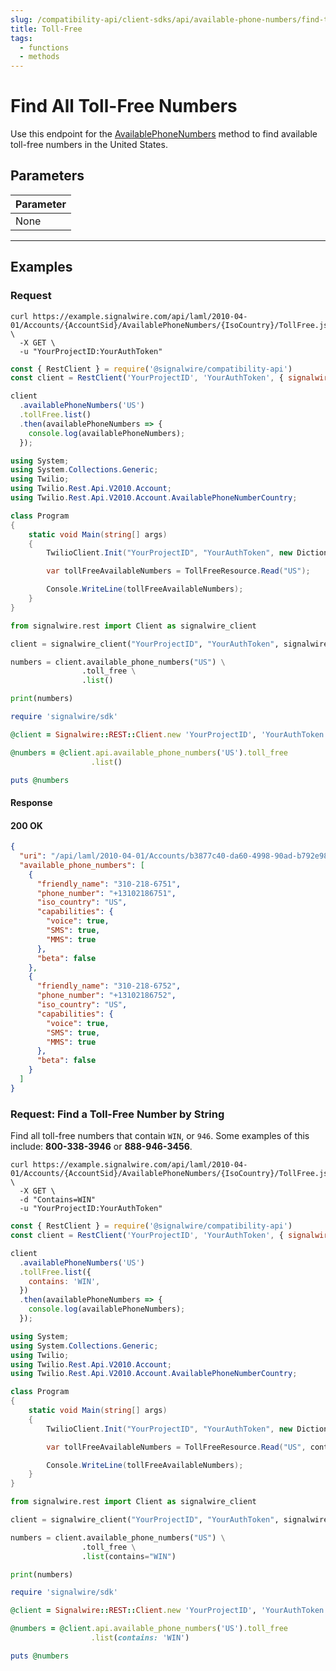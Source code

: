 ```yaml
---
slug: /compatibility-api/client-sdks/api/available-phone-numbers/find-toll-free
title: Toll-Free
tags:
  - functions
  - methods
---
```


# Find All Toll-Free Numbers

Use this endpoint for the [AvailablePhoneNumbers](./index.mdx) method to find available toll-free numbers in the United States.

## Parameters

| Parameter                              |
| :------------------------------------- |
| <span class="optional-arg">None</span> |

---

## Examples

### Request

<Tabs groupId="compatibility-sdks">

<TabItem value="shell" label="cURL">

```shell
curl https://example.signalwire.com/api/laml/2010-04-01/Accounts/{AccountSid}/AvailablePhoneNumbers/{IsoCountry}/TollFree.json \
  -X GET \
  -u "YourProjectID:YourAuthToken"
```

</TabItem>

<TabItem value="node" label="Node.js">

```javascript
const { RestClient } = require('@signalwire/compatibility-api')
const client = RestClient('YourProjectID', 'YourAuthToken', { signalwireSpaceUrl: 'example.signalwire.com' })

client
  .availablePhoneNumbers('US')
  .tollFree.list()
  .then(availablePhoneNumbers => {
    console.log(availablePhoneNumbers);
  });
```

</TabItem>

<TabItem value="csharp" label="C#">

```csharp
using System;
using System.Collections.Generic;
using Twilio;
using Twilio.Rest.Api.V2010.Account;
using Twilio.Rest.Api.V2010.Account.AvailablePhoneNumberCountry;

class Program
{
    static void Main(string[] args)
    {
        TwilioClient.Init("YourProjectID", "YourAuthToken", new Dictionary<string, object> { ["signalwireSpaceUrl"] = "{SPACE}.signalwire.com" });

        var tollFreeAvailableNumbers = TollFreeResource.Read("US");

        Console.WriteLine(tollFreeAvailableNumbers);
    }
}
```

</TabItem>

<TabItem value="python" label="Python">

```python
from signalwire.rest import Client as signalwire_client

client = signalwire_client("YourProjectID", "YourAuthToken", signalwire_space_url = 'example.signalwire.com')

numbers = client.available_phone_numbers("US") \
                .toll_free \
                .list()

print(numbers)
```

</TabItem>

<TabItem value="ruby" label="Ruby">

```ruby
require 'signalwire/sdk'

@client = Signalwire::REST::Client.new 'YourProjectID', 'YourAuthToken', signalwire_space_url: "example.signalwire.com"

@numbers = @client.api.available_phone_numbers('US').toll_free
                  .list()

puts @numbers
```

</TabItem>

</Tabs>

#### Response

<h4><span class="badge badge--success">200</span> OK</h4>

```json
{
  "uri": "/api/laml/2010-04-01/Accounts/b3877c40-da60-4998-90ad-b792e98472af/AvailablePhoneNumbers/US/TollFree",
  "available_phone_numbers": [
    {
      "friendly_name": "310-218-6751",
      "phone_number": "+13102186751",
      "iso_country": "US",
      "capabilities": {
        "voice": true,
        "SMS": true,
        "MMS": true
      },
      "beta": false
    },
    {
      "friendly_name": "310-218-6752",
      "phone_number": "+13102186752",
      "iso_country": "US",
      "capabilities": {
        "voice": true,
        "SMS": true,
        "MMS": true
      },
      "beta": false
    }
  ]
}
```

### Request: Find a Toll-Free Number by String

Find all toll-free numbers that contain `WIN`, or `946`. Some examples of this include: **800-338-3946** or **888-946-3456**.

<Tabs groupId="compatibility-sdks">

<TabItem value="shell" label="cURL">

```shell
curl https://example.signalwire.com/api/laml/2010-04-01/Accounts/{AccountSid}/AvailablePhoneNumbers/{IsoCountry}/TollFree.json \
  -X GET \
  -d "Contains=WIN"
  -u "YourProjectID:YourAuthToken"
```

</TabItem>

<TabItem value="node" label="Node.js">

```javascript
const { RestClient } = require('@signalwire/compatibility-api')
const client = RestClient('YourProjectID', 'YourAuthToken', { signalwireSpaceUrl: 'example.signalwire.com' })

client
  .availablePhoneNumbers('US')
  .tollFree.list({
    contains: 'WIN',
  })
  .then(availablePhoneNumbers => {
    console.log(availablePhoneNumbers);
  });
```

</TabItem>

<TabItem value="csharp" label="C#">

```csharp
using System;
using System.Collections.Generic;
using Twilio;
using Twilio.Rest.Api.V2010.Account;
using Twilio.Rest.Api.V2010.Account.AvailablePhoneNumberCountry;

class Program
{
    static void Main(string[] args)
    {
        TwilioClient.Init("YourProjectID", "YourAuthToken", new Dictionary<string, object> { ["signalwireSpaceUrl"] = "{SPACE}.signalwire.com" });

        var tollFreeAvailableNumbers = TollFreeResource.Read("US", contains: "WIN");

        Console.WriteLine(tollFreeAvailableNumbers);
    }
}
```

</TabItem>

<TabItem value="python" label="Python">

```python
from signalwire.rest import Client as signalwire_client

client = signalwire_client("YourProjectID", "YourAuthToken", signalwire_space_url = 'example.signalwire.com')

numbers = client.available_phone_numbers("US") \
                .toll_free \
                .list(contains="WIN")

print(numbers)
```

</TabItem>

<TabItem value="ruby" label="Ruby">

```ruby
require 'signalwire/sdk'

@client = Signalwire::REST::Client.new 'YourProjectID', 'YourAuthToken', signalwire_space_url: "example.signalwire.com"

@numbers = @client.api.available_phone_numbers('US').toll_free
                  .list(contains: 'WIN')

puts @numbers
```

</TabItem>

</Tabs>
